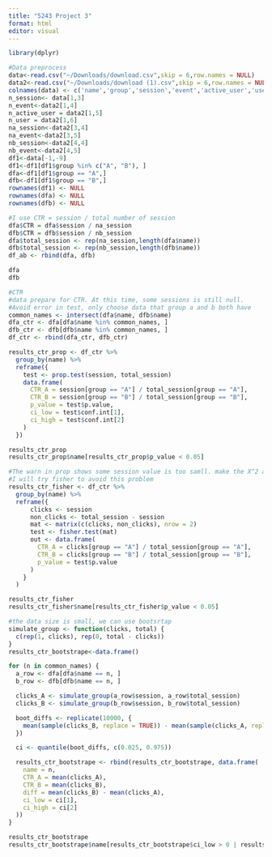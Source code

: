 ```yaml
---
title: "5243 Project 3"
format: html
editor: visual
---
```


```r
library(dplyr)
```

```r
#Data preprocess
data<-read.csv("~/Downloads/download.csv",skip = 6,row.names = NULL)
data2<-read.csv("~/Downloads/download (1).csv",skip = 6,row.names = NULL)
colnames(data) <- c('name','group','session','event','active_user','user','bounce_rate','session_time' )
n_session<- data[1,3]
n_event<-data2[1,4]
n_active_user = data2[1,5]
n_user = data2[1,6]
na_session<-data2[3,4]
na_event<-data2[3,5]
nb_session<-data2[4,4]
nb_event<-data2[4,5]
df1<-data[-1,-9]
df1<-df1[df1$group %in% c("A", "B"), ]
dfa<-df1[df1$group == "A",]
dfb<-df1[df1$group == "B",]
rownames(df1) <- NULL  
rownames(dfa) <- NULL  
rownames(dfb) <- NULL  
```

```r
#I use CTR = session / total number of session
dfa$CTR = dfa$session / na_session
dfb$CTR = dfb$session / nb_session
dfa$total_session <- rep(na_session,length(dfa$name))
dfb$total_session <- rep(nb_session,length(dfb$name))
df_ab <- rbind(dfa, dfb)
```

```r
dfa
dfb
```

```r
#CTR
#data prepare for CTR. At this time, some sessions is still null. 
#Avoid error in test, only choose data that group a and b both have
common_names <- intersect(dfa$name, dfb$name)
dfa_ctr <- dfa[dfa$name %in% common_names, ]
dfb_ctr <- dfb[dfb$name %in% common_names, ]
df_ctr <- rbind(dfa_ctr, dfb_ctr)

results_ctr_prop <- df_ctr %>%
  group_by(name) %>%
  reframe({
    test <- prop.test(session, total_session)
    data.frame(
      CTR_A = session[group == "A"] / total_session[group == "A"],
      CTR_B = session[group == "B"] / total_session[group == "B"],
      p_value = test$p.value,
      ci_low = test$conf.int[1],
      ci_high = test$conf.int[2]
    )
  })
```

```r
results_ctr_prop
results_ctr_prop$name[results_ctr_prop$p_value < 0.05]
```

```r
#The warn in prop shows some session value is too samll. make the X^2 approx. incorrect
#I will try fisher to avoid this problem
results_ctr_fisher <- df_ctr %>%
  group_by(name) %>%
  reframe({
      clicks <- session
      non_clicks <- total_session - session
      mat <- matrix(c(clicks, non_clicks), nrow = 2)
      test <- fisher.test(mat)
      out <- data.frame(
        CTR_A = clicks[group == "A"] / total_session[group == "A"],
        CTR_B = clicks[group == "B"] / total_session[group == "B"],
        p_value = test$p.value
      )
    }
  )
```

```r
results_ctr_fisher
results_ctr_fisher$name[results_ctr_fisher$p_value < 0.05]
```

```r
#the data size is small, we can use bootsrtap
simulate_group <- function(clicks, total) {
  c(rep(1, clicks), rep(0, total - clicks))
}
results_ctr_bootstrape<-data.frame()

for (n in common_names) {
  a_row <- dfa[dfa$name == n, ]
  b_row <- dfb[dfb$name == n, ]

  clicks_A <- simulate_group(a_row$session, a_row$total_session)
  clicks_B <- simulate_group(b_row$session, b_row$total_session)

  boot_diffs <- replicate(10000, {
    mean(sample(clicks_B, replace = TRUE)) - mean(sample(clicks_A, replace = TRUE))
  })

  ci <- quantile(boot_diffs, c(0.025, 0.975))

  results_ctr_bootstrape <- rbind(results_ctr_bootstrape, data.frame(
    name = n,
    CTR_A = mean(clicks_A),
    CTR_B = mean(clicks_B),
    diff = mean(clicks_B) - mean(clicks_A),
    ci_low = ci[1],
    ci_high = ci[2]
  ))
}
```

```r
results_ctr_bootstrape
results_ctr_bootstrape$name[results_ctr_bootstrape$ci_low > 0 | results_ctr_bootstrape$ci_high < 0]

```

```r

```
